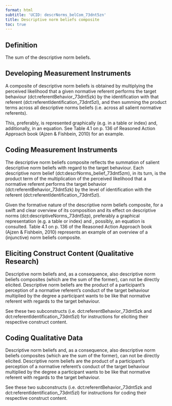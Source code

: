 ```yaml
---
format: html
subtitle: 'UCID: descrNorms_belCom_73dnt5zn'
title: Descriptive norm beliefs composite
toc: true
---
```


## Definition


The sum of the descriptive norm beliefs.

## Developing Measurement Instruments

A composite of descriptive norm beliefs is obtained by multiplying the perceived likelihood that a given normative referent performs the target behaviour (dct:referentBehavior_73dnt5zk) by the identification with that referent (dct:referentIdentification_73dnt5zl), and then summing the product terms across all descriptive norms beliefs (i.e. across all salient normative referents). 

This, preferably, is represented graphically (e.g. in a table or index) and, additionally, in an equation. See Table 4.1 on p. 136 of Reasoned Action Approach book (Ajzen & Fishbein, 2010) for an example. 


## Coding Measurement Instruments

The descriptive norm beliefs composite reflects the summation of salient descriptive norm beliefs with regard to the target behaviour. Each descriptive norm belief  (dct:descrNorms_belief_73dnt5zm), in its turn, is the product term of the multiplication of the perceived likelihood that a normative referent performs the target behavior (dct:referentBehavior_73dnt5zk) by the level of identification with the referent (dct:referentIdentification_73dnt5zl).

Given the formative nature of the descriptive norm beliefs composite, for a swift and clear overview of its composition and its effect on descriptive norms (dct:descriptiveNorms_73dnt5zp), preferably a graphical representation (e.g. a table or index) and , possibly, an equation is consulted. Table 4.1 on p. 136 of the Reasoned Action Approach book (Ajzen & Fishbein, 2010) represents an example of an overview of a (injunctive) norm beliefs composite.


## Eliciting Construct Content (Qualitative Research)

Descriptive norm beliefs and, as a consequence, also descriptive norm beliefs composites (which are the sum of the former), can not be directly elicited. Descriptive norm beliefs are the product of a participant's perception of a normative referent's conduct of the target behaviour multiplied by the degree a participant wants to be like that normative referent with regards to the target behaviour.

See these two subconstructs  (i.e. dct:referentBehavior_73dnt5zk and dct:referentIdentification_73dnt5zl) for instructions for eliciting their respective construct content.



## Coding Qualitative Data

Descriptive norm beliefs and, as a consequence, also descriptive norm beliefs composites (which are the sum of the former), can not be directly elicited. Descriptive norm beliefs are the product of a participant's perception of a normative referent's conduct of the target behaviour multiplied by the degree a participant wants to be like that normative referent with regards to the target behaviour.

See these two subconstructs  (i.e. dct:referentBehavior_73dnt5zk and dct:referentIdentification_73dnt5zl) for instructions for coding their respective construct content.



